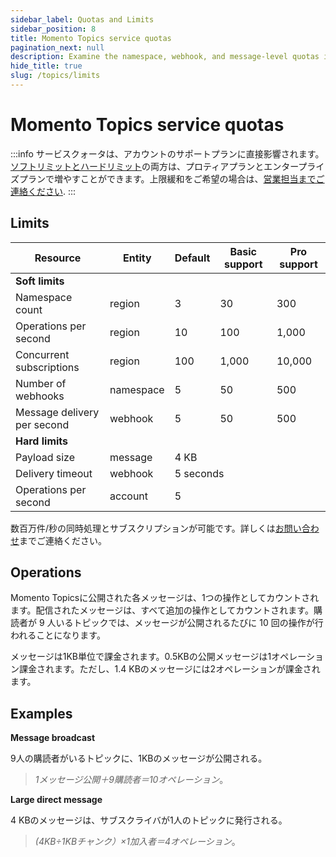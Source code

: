 ```yaml
---
sidebar_label: Quotas and Limits
sidebar_position: 8
title: Momento Topics service quotas
pagination_next: null
description: Examine the namespace, webhook, and message-level quotas in place with Momento Topics and discover the default and tunable values for your workload based on your support plan.
hide_title: true
slug: /topics/limits
---
```

# Momento Topics service quotas

:::info
サービスクォータは、アカウントのサポートプランに直接影響されます。<ins>ソフトリミットとハードリミット</ins>の両方は、プロティアプランとエンタープライズプランで増やすことができます。上限緩和をご希望の場合は、[営業担当までご連絡ください](https://www.gomomento.com/contact-us).
:::

## Limits

<table className="customTable">
  <thead>
    <tr>
      <th>Resource</th>
      <th>Entity</th>
      <th>Default</th>
      <th>Basic support</th>
      <th>Pro support</th>
    </tr>
  </thead>
  <tbody>
    <tr className="highlightRow">
      <td colspan="5"><strong>Soft limits</strong></td>
    </tr>
    <tr>
      <td>Namespace count</td>
      <td>region</td>
      <td>3</td>
      <td>30</td>
      <td>300</td>
    </tr>
    <tr>
      <td>Operations per second</td>
      <td>region</td>
      <td>10</td>
      <td>100</td>
      <td>1,000</td>
    </tr>
    <tr>
      <td>Concurrent subscriptions</td>
      <td>region</td>
      <td>100</td>
      <td>1,000</td>
      <td>10,000</td>
    </tr>
    <tr>
      <td>Number of webhooks</td>
      <td>namespace</td>
      <td>5</td>
      <td>50</td>
      <td>500</td>
    </tr>
    <tr>
      <td>Message delivery per second</td>
      <td>webhook</td>
      <td>5</td>
      <td>50</td>
      <td>500</td>
    </tr>
    <tr className="highlightRow">
      <td colspan="5"><strong>Hard limits</strong></td>
    </tr>
    <tr>
      <td>Payload size</td>
      <td>message</td>
      <td colspan="3">4 KB</td>
    </tr>
    <tr>
      <td>Delivery timeout</td>
      <td>webhook</td>
      <td colspan="3">5 seconds</td>
    </tr>
    <tr>
      <td>Operations per second</td>
      <td>account</td>
      <td colspan="3">5</td>
    </tr>
  </tbody>
</table>


数百万件/秒の同時処理とサブスクリプションが可能です。詳しくは[お問い合わせ](https://www.gomomento.com/contact-us/)までご連絡ください。

## Operations

Momento Topicsに公開された各メッセージは、1つの操作としてカウントされます。配信されたメッセージは、すべて追加の操作としてカウントされます。購読者が 9 人いるトピックでは、メッセージが公開されるたびに 10 回の操作が行われることになります。

メッセージは1KB単位で課金されます。0.5KBの公開メッセージは1オペレーション課金されます。ただし、1.4 KBのメッセージには2オペレーションが課金されます。

## Examples

**Message broadcast**

9人の購読者がいるトピックに、1KBのメッセージが公開される。

> *1メッセージ公開＋9購読者＝10オペレーション*。

**Large direct message**

4 KBのメッセージは、サブスクライバが1人のトピックに発行される。

> *(4KB÷1KBチャンク）×1加入者＝4オペレーション*。

